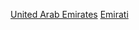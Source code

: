 {{Portal|體育運動}}
{{Year by category
|m=2
|c=0
|d=1
|y=6
|cat=阿聯體育

|sortkey=體育
|parent=各年份阿聯體育

|subcat=2016年阿拉伯聯合大公國

}}

[[Category:2016年各國體育|United Arab Emirates]]
[[Category:2016年亞洲體育|Emirati]]